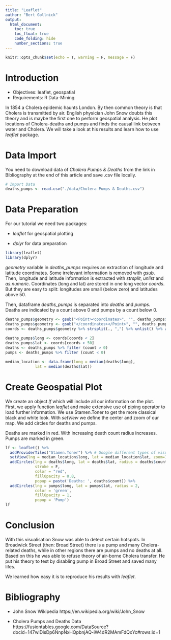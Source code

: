 ```yaml
---
title: "Leaflet"
author: "Bert Gollnick"
output: 
  html_document:
    toc: true
    toc_float: true
    code_folding: hide
    number_sections: true
---
```


```r
knitr::opts_chunk$set(echo = T, warning = F, message = F)
```

# Introduction

* Objectives: leaflet, geospatial
* Requirements: R Data-Mining

In 1854 a Cholera epidemic haunts London. By then common theory is that Cholera is transmitted by air. English physician John Snow doubts this theory and is maybe the first one to perform geospatial analysis. He plot locations of Cholera-deaths and pumps and finds the causal link between water and Cholera. We will take a look at his results and learn how to use _leaflet_ package.

# Data Import

You need to download data of _Cholera Pumps & Deaths_ from the link in Bibliography at the end of this article and save .csv file locally.

```r
# Import Data
deaths_pumps <- read.csv("./data/Cholera Pumps & Deaths.csv")
```

# Data Preparation

For our tutorial we need two packages:

* _leaflet_ for geospatial plotting

* _dplyr_ for data preparation

```r
library(leaflet)
library(dplyr)
```

_geometry_ variable in _deaths_pumps_ requires an extraction of longitude and latitude coordinates. Some irrelevant information is removed with _gsub_. Then, longitude and latitude information is extracted with _strsplit_, _unlist_ and _as.numeric_. Coordinates (long and lat) are stored in one long vector _coords_. But they are easy to split: longitudes are small (below zero) and latitudes above 50.

Then, dataframe _deaths_pumps_ is separated into _deaths_ and _pumps_. Deaths are indicated by a count above 0 and pumps by a count below 0.

```r
deaths_pumps$geometry <- gsub("<Point><coordinates>", "", deaths_pumps$geometry)
deaths_pumps$geometry <- gsub("</coordinates></Point>", "", deaths_pumps$geometry)
coords <- deaths_pumps$geometry %>% strsplit(., ",") %>% unlist() %>% as.numeric()
	
deaths_pumps$long <- coords[coords < 2]
deaths_pumps$lat <- coords[coords > 50]
deaths <- deaths_pumps %>% filter (count > 0)
pumps <- deaths_pumps %>% filter (count < 0)

median_location <- data.frame(long = median(deaths$long), 
		     lat = median(deaths$lat))
```

# Create Geospatial Plot

We create an object _lf_ which will include all our information on the plot. First, we apply function _leaflet_ and make extensive use of piping operator to load further information. We use Stamen.Toner to get the more classical black and white look. With _setView_ we define the center and zoom of our map. We add circles for deaths and pumps. 

Deaths are marked in red. With increasing death count radius increases. Pumps are marked in green.
```r
lf <- leaflet() %>%
  addProviderTiles("Stamen.Toner") %>% # Google different types of visualizations
  setView(lng = median_location$long, lat = median_location$lat, zoom=17) %>%
  addCircles(lng = deaths$long, lat = deaths$lat, radius = deaths$count*2, # multiplied by 2 to emphasize differences
             stroke = F,
             color = "red",
             fillOpacity = 0.8,
             popup = paste('Deaths: ', deaths$count)) %>%
  addCircles(lng = pumps$long, lat = pumps$lat, radius = 2,
             color = 'green',
             fillOpacity = 1,
             popup = 'Pump')
lf

```

# Conclusion

With this visualisation Snow was able to detect certain hotspots. In Broadwick Street (then: Broad Street) there is a pump and many Cholera-related deaths, while in other regions there are pumps and no deaths at all. Based on this he was able to refuse theory of air-borne Cholera transfer. He put his theory to test by disabling pump in Broad Street and saved many lifes.

We learned how easy it is to reproduce his results with _leaflet_.

# Bibliography

* John Snow Wikipedia https://en.wikipedia.org/wiki/John_Snow

* Cholera Pumps and Deaths Data https://fusiontables.google.com/DataSource?docid=147wlDisDp6NnpNxHQpbnjAQ-iW4dR2MAmFdQxYc#rows:id=1

